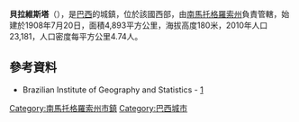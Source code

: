 '''貝拉維斯塔'''（{{lang-pt|Bela Vista}}），是[[巴西|巴西]]的城鎮，位於該國西部，由[[南馬托格羅索州|南馬托格羅索州]]負責管轄，始建於1908年7月20日，面積4,893平方公里，海拔高度180米，2010年人口23,181，人口密度每平方公里4.74人。

==參考資料==
*Brazilian Institute of Geography and Statistics - [http://www.ibge.gov.br/cidadesat/default.php]{{Wayback|url=http://www.ibge.gov.br/cidadesat/default.php |date=20080611095922 }}

{{coord|22|06|32|S|56|31|15|W|scale:30000|display=title}}

{{Brazil-geo-stub}}
{{南馬托格羅索州市鎮}}
[[Category:南馬托格羅索州市鎮|Category:南馬托格羅索州市鎮]]
[[Category:巴西城市|Category:巴西城市]]